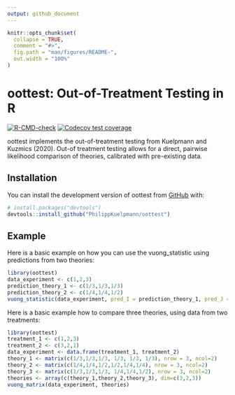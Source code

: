 ```yaml
---
output: github_document
---
```


<!-- README.md is generated from README.Rmd. Please edit that file -->

```r
knitr::opts_chunk$set(
  collapse = TRUE,
  comment = "#>",
  fig.path = "man/figures/README-",
  out.width = "100%"
)
```

# oottest: Out-of-Treatment Testing in R

<!-- badges: start -->
[![R-CMD-check](https://github.com/PhilippKuelpmann/oottest/workflows/R-CMD-check/badge.svg)](https://github.com/PhilippKuelpmann/oottest/actions)
[![Codecov test coverage](https://codecov.io/gh/PhilippKuelpmann/oottest/branch/master/graph/badge.svg)](https://app.codecov.io/gh/PhilippKuelpmann/oottest?branch=master)
<!-- badges: end -->

oottest implements the out-of-treatment testing from Kuelpmann and Kuzmics (2020). Out-of treatment testing allows for a direct, pairwise likelihood comparison of theories, calibrated with pre-existing data.

## Installation

You can install the development version of oottest from [GitHub](https://github.com/) with:

``` r
# install.packages("devtools")
devtools::install_github("PhilippKuelpmann/oottest")
```

## Example

Here is a basic example on how you can use the vuong_statistic using predictions from two theories:

```r
library(oottest)
data_experiment <- c(1,2,3)
prediction_theory_1 <- c(1/3,1/3,1/3)
prediction_theory_2 <- c(1/4,1/4,1/2)
vuong_statistic(data_experiment, pred_I = prediction_theory_1, pred_J = prediction_theory_2)
```

Here is a basic example how to compare three theories, using data from two treatments:

```r
library(oottest)
treatment_1 <- c(1,2,3)
treatment_2 <- c(3,2,1)
data_experiment <- data.frame(treatment_1, treatment_2)
theory_1 <- matrix(c(1/3,1/3,1/3, 1/3, 1/3, 1/3), nrow = 3, ncol=2)
theory_2 <- matrix(c(1/4,1/4,1/2,1/2,1/4,1/4), nrow = 3, ncol=2)
theory_3 <- matrix(c(1/3,1/3,1/3, 1/4,1/4,1/2), nrow = 3, ncol=2)
theories <- array(c(theory_1,theory_2,theory_3), dim=c(3,2,3))
vuong_matrix(data_experiment, theories)
```





